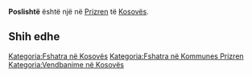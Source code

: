 {{Fshat në 
 | Emri                = Poslishtë
 | EmriAlt                = 
 | NAME_SHORT_FORM=      
 | NAME_GENERIC=      
 | NAME_SORT_NAME_RO=      POSLISHTE
 | FULL_NAME_RO = Poslishtë
 | FULL_NAME_ND_RO=Poslishte
 | SORT_NAME_RG=POSLISHTE
 | FULL_NAME_RG=Poslishtë
 | FULL_NAME_ND_RG=Poslishte
 | SRP_NAME_SHORT_FORM=      
 | SRP_NAME_GENERIC=      
 | SRP_NAME_SORT_NAME_RO=      
 | SRP_FULL_NAME_RO = 
 | SRP_FULL_NAME_ND_RO=
 | SRP_SORT_NAME_RG=
 | SRP_FULL_NAME_RG=
 | SRP_FULL_NAME_ND_RG=
 | Emri (Rasa dhanore) = 
 | Figura              = 
 | Shteti              = Kosovo
 | Komuna              = Prizren
 | Kodi postar         = 
 | Sipërfaqja          = 

 | Popullsia           = 

 | Regj. i popullsisë  = 
 | Dend. e popullsisë  = 
 | Faqja zyrtare       = 
 <!--- Koordinatat ----> 
 | Gjerësia            = 42.178889
 | Gjatësia            = 20.671389
 | Lartësia            = 
}}
'''Poslishtë''' është një [[]] në [[Prizren]] të [[Kosovës]].

<!-- == Gjeografia == -->
<!-- == Historia == -->
<!-- == Demografia == -->
== Shih edhe ==
{{Komuna Prizren}}
{{Kosovo-Administrata-Cung}}

[[Kategoria:Fshatra në Kosovës]]
[[Kategoria:Fshatra në Kommunes Prizren]]
[[Kategoria:Vendbanime në Kosovës]]